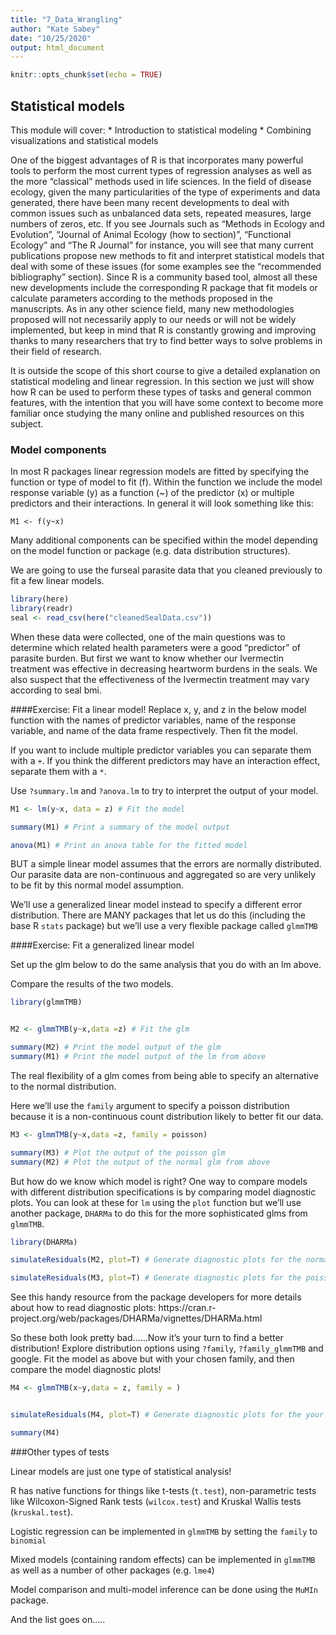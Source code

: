 ```yaml
---
title: "7_Data_Wrangling"
author: "Kate Sabey"
date: "10/25/2020"
output: html_document
---
```


```r
knitr::opts_chunk$set(echo = TRUE)
```

## Statistical models

This module will cover:
* Introduction to statistical modeling
* Combining visualizations and statistical models

One of the biggest advantages of R is that incorporates many powerful tools to perform the most current types of regression analyses as well as the more “classical” methods used in life sciences. In the field of disease ecology, given the many particularities of the type of experiments and data generated, there have been many recent developments to deal with common issues such as unbalanced data sets, repeated measures, large numbers of zeros, etc. If you see Journals such as “Methods in Ecology and Evolution”, “Journal of Animal Ecology (how to section)”, “Functional Ecology” and “The R Journal” for instance, you will see that many current publications propose new methods to fit and interpret statistical models that deal with some of these issues (for some examples see the “recommended bibliography” section). Since R is a community based tool, almost all these new developments include the corresponding R package that fit models or calculate parameters according to the methods proposed in the manuscripts. As in any other science field, many new methodologies proposed will not necessarily apply to our needs or will not be widely implemented, but keep in mind that R is constantly growing and improving thanks to many researchers that try to find better ways to solve problems in their field of research. 

It is outside the scope of this short course to give a detailed explanation on statistical modeling and linear regression. In this section we just will show how R can be used to perform these types of tasks and general common features, with the intention that you will have some context to become more familiar once studying the many online and published resources on this subject. 

### Model components

In most R packages linear regression models are fitted by specifying the function or type of model to fit (f). Within the function we include the model response variable (y) as a function (~) of the predictor (x) or multiple predictors and their interactions. In general it will look something like this:

` M1 <- f(y~x) `

Many additional components can be specified within the model depending on the model function or package (e.g. data distribution structures).

We are going to use the furseal parasite data that you cleaned previously to fit a few linear models.

```r
library(here)
library(readr)
seal <- read_csv(here("cleanedSealData.csv"))

```

When these data were collected, one of the main questions was to determine which related health parameters were a good "predictor" of parasite burden. But first we want to know whether our Ivermectin treatment was effective in decreasing heartworm burdens in the seals. We also suspect that the effectiveness of the Ivermectin treatment may vary according to seal bmi. 

####Exercise: Fit a linear model!
Replace x, y, and z in the below model function with the names of predictor variables, name of the response variable, and name of the data frame respectively. Then fit the model.

If you want to include multiple predictor variables you can separate them with a `+`. If you think the different predictors may have an interaction effect, separate them with a `*`.

Use `?summary.lm` and `?anova.lm` to try to interpret the output of your model.

```r

M1 <- lm(y~x, data = z) # Fit the model

summary(M1) # Print a summary of the model output

anova(M1) # Print an anova table for the fitted model


```

BUT a simple linear model assumes that the errors are normally distributed. Our parasite data are non-continuous and aggregated so are very unlikely to be fit by this normal model assumption.

We'll use a generalized linear model instead to specify a different error distribution. There are MANY packages that let us do this (including the base R `stats` package) but we'll use a very flexible package called `glmmTMB`

####Exercise: Fit a generalized linear model

Set up the glm below to do the same analysis that you do with an lm above.

Compare the results of the two models.
```r
library(glmmTMB)


M2 <- glmmTMB(y~x,data =z) # Fit the glm

summary(M2) # Print the model output of the glm
summary(M1) # Print the model output of the lm from above

```

The real flexibility of a glm comes from being able to specify an alternative to the normal distribution.

Here we'll use the `family` argument to specify a poisson distribution because it is a non-continuous count distribution likely to better fit our data.

```r
M3 <- glmmTMB(y~x,data =z, family = poisson)

summary(M3) # Plot the output of the poisson glm
summary(M2) # Plot the output of the normal glm from above

```

But how do we know which model is right? One way to compare models with different distribution specifications is by comparing model diagnostic plots. You can look at these for `lm` using the `plot` function but we'll use another package, `DHARMa` to do this for the more sophisticated glms from `glmmTMB`.

```r
library(DHARMa)

simulateResiduals(M2, plot=T) # Generate diagnostic plots for the normal glm

simulateResiduals(M3, plot=T) # Generate diagnostic plots for the poisson glm

```

See this handy resource from the package developers for more details about how to read diagnostic plots: https://cran.r-project.org/web/packages/DHARMa/vignettes/DHARMa.html

So these both look pretty bad......Now it's your turn to find a better distribution! Explore distribution options using `?family`, `?family_glmmTMB` and google. Fit the model as above but with your chosen family, and then compare the model diagnostic plots!

```r

M4 <- glmmTMB(x~y,data = z, family = )


simulateResiduals(M4, plot=T) # Generate diagnostic plots for the your family glm

summary(M4)

```

###Other types of tests

Linear models are just one type of statistical analysis! 

R has native functions for things like t-tests (`t.test`), non-parametric tests like Wilcoxon-Signed Rank tests (`wilcox.test`) and Kruskal Wallis tests (`kruskal.test`).

Logistic regression can be implemented in `glmmTMB` by setting the `family` to `binomial`

Mixed models (containing random effects) can be implemented in `glmmTMB` as well as a number of other packages (e.g. `lme4`)

Model comparison and multi-model inference can be done using the `MuMIn` package.

And the list goes on.....


